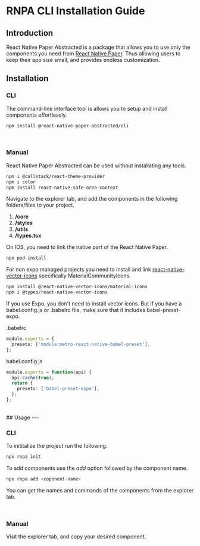 # RNPA CLI Installation Guide

## Introduction
React Native Paper Abstracted is a package that allows you to use only the components you need from [React Native Paper](https://reactnativepaper.com).
Thus allowing users to keep their app size small, and provides endless customization.

## Installation

### CLI
The command-line interface tool is allows you to setup and install components effortlessly.

```bash
npm install @react-native-paper-abstracted/cli
```
<br />

### Manual
React Native Paper Abstracted can be used without installating any tools.

```bash
npm i @callstack/react-theme-provider
npm i color
npm install react-native-safe-area-context
```
Navigate to the explorer tab, and add the components in the following folders/files to your project.
1. **/core**
2. **/styles**
3. **/utils**
4. **/types.tsx**

On IOS, you need to link the native part of the React Native Paper.

```bash
npx pod-install
```

For non expo managed projects you need to install and link [react-native-vector-icons](https://github.com/oblador/react-native-vector-icons)
specifically MaterialCommunityIcons.

```bash
npm install @react-native-vector-icons/material-icons
npm i @types/react-native-vector-icons
```

If you use Expo, you don't need to install vector icons. But if you have a babel.config.js or .babelrc file, make sure that it includes
babel-preset-expo.

.babelrc
```ts
module.exports = {
  presets: ['module:metro-react-native-babel-preset'],
};
```

babel.config.js
```ts
module.exports = function(api) {
  api.cache(true);
  return {
    presets: ['babel-preset-expo'],
  };
};
```
<br />
## Usage
---

### CLI

To inititalize the project run the following.
```bash
npx rnpa init
```

To add components use the *add* option followed by the component name.
```bash
npx rnpa add <coponent-name>
```
You can get the names and commands of the components from the explorer tab.

<br />

### Manual
Visit the explorer tab, and copy your desired component.
